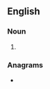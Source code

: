 {{also|satanists|sātanists}}
==English==

===Noun===
{{head|en|noun plural form}}

# {{plural of|Satanist|lang=en}}

===Anagrams===
* {{anagrams|en|assistant}}